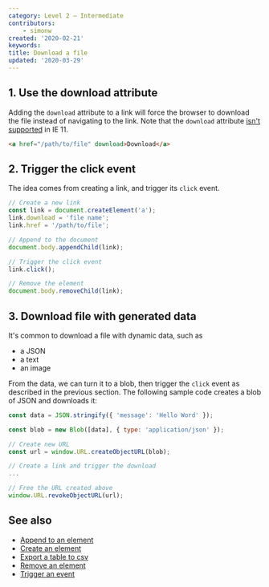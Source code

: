 ```yaml
---
category: Level 2 — Intermediate
contributors:
    - simonw
created: '2020-02-21'
keywords:
title: Download a file
updated: '2020-03-29'
---
```


## 1. Use the download attribute

Adding the `download` attribute to a link will force the browser to download the file instead of navigating to the link.
Note that the `download` attribute [isn't supported](https://caniuse.com/#feat=download) in IE 11.

```html
<a href="/path/to/file" download>Download</a>
```

## 2. Trigger the click event

The idea comes from creating a link, and trigger its `click` event.

```js
// Create a new link
const link = document.createElement('a');
link.download = 'file name';
link.href = '/path/to/file';

// Append to the document
document.body.appendChild(link);

// Trigger the click event
link.click();

// Remove the element
document.body.removeChild(link);
```

## 3. Download file with generated data

It's common to download a file with dynamic data, such as

-   a JSON
-   a text
-   an image

From the data, we can turn it to a blob, then trigger the `click` event as described in the previous section.
The following sample code creates a blob of JSON and downloads it:

```js
const data = JSON.stringify({ 'message': 'Hello Word' });

const blob = new Blob([data], { type: 'application/json' });

// Create new URL
const url = window.URL.createObjectURL(blob);

// Create a link and trigger the download
...

// Free the URL created above
window.URL.revokeObjectURL(url);
```

## See also

-   [Append to an element](https://phuoc.ng/collection/html-dom/append-to-an-element)
-   [Create an element](https://phuoc.ng/collection/html-dom/create-an-element)
-   [Export a table to csv](https://phuoc.ng/collection/html-dom/export-a-table-to-csv)
-   [Remove an element](https://phuoc.ng/collection/html-dom/remove-an-element)
-   [Trigger an event](https://phuoc.ng/collection/html-dom/trigger-an-event)

